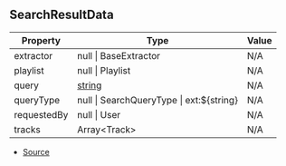 ## SearchResultData

| Property | Type | Value |
| ----------- | ----------- | ----------- |
| extractor | null \| BaseExtractor | N/A |
| playlist | null \| Playlist | N/A |
| query | [string](https://developer.mozilla.org/en-US/docs/Web/JavaScript/Reference/Global_Objects/String) | N/A |
| queryType | null \| SearchQueryType \| ext:\$\{string} | N/A |
| requestedBy | null \| User | N/A |
| tracks | Array\<Track> | N/A |


- [Source](https://github.com/Androz2091/discord-player/blob/cd18f37/packages/discord-player/src/Structures/SearchResult.ts#L8)